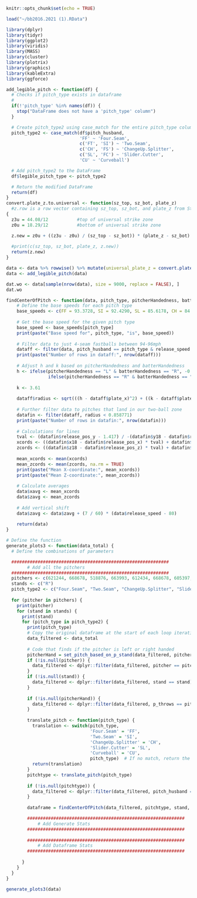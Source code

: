 
```r
knitr::opts_chunk$set(echo = TRUE)

load("~/bb2016.2021 (1).RData")

library(dplyr)
library(tidyr)
library(ggplot2)
library(viridis)
library(MASS)
library(cluster)
library(plotrix)
library(graphics)
library(kableExtra)
library(ggforce)
```


```r
add_legible_pitch <- function(df) {
  # Checks if pitch_type exists in dataframe
  #
  if(!'pitch_type' %in% names(df)) {
    stop("DataFrame does not have a 'pitch_type' column")
  }

  # Create pitch_type2 using case_match for the entire pitch_type column
  pitch_type2 <- case_match(df$pitch_husband,  
                            'FF' ~ 'Four.Seam',  
                            c('FT', 'SI') ~ 'Two.Seam',  
                            c('CH', 'FS') ~ 'ChangeUp.Splitter',  
                            c('SL', 'FC') ~ 'Slider.Cutter',  
                            'CU' ~ 'Curveball')

  # Add pitch_type2 to the DataFrame
  df$legible_pitch_type <- pitch_type2

  # Return the modified DataFrame
  return(df)
}
convert.plate_z.to.universal <- function(sz_top, sz_bot, plate_z)
  #z.row is a row vector containing sz_top, sz_bot, and plate_z from StatCast data.  This function converts plate_z from recorded height to the height in a standardized strike zone.
{
  z3u = 44.08/12           #top of universal strike zone
  z0u = 18.29/12           #bottom of universal strike zone

  z.new = z0u + ((z3u - z0u) / (sz_top - sz_bot)) * (plate_z - sz_bot)
  
  #print(c(sz_top, sz_bot, plate_z, z.new))
  return(z.new)
}
```

```r
data <- data %>% rowwise() %>% mutate(universal_plate_z = convert.plate_z.to.universal(sz_top, sz_bot, plate_z))
data <- add_legible_pitch(data)
```

```r
dat.wo <- data[sample(nrow(data), size = 9000, replace = FALSE), ]
dat.wo
```

```r
findCenterOfPitch <- function(data, pitch_type, pitcherHandedness, batterHandedness) {
    # Define the base speeds for each pitch type
    base_speeds <- c(FF = 93.3728, SI = 92.4290, SL = 85.6178, CH = 84.5143, CU = 78.3268)
    
    # Get the base speed for the given pitch type
    base_speed <- base_speeds[pitch_type]
    print(paste("Base speed for", pitch_type, "is", base_speed))
    
    # Filter data to just 4-seam fastballs between 94-96mph
    dataff <- filter(data, pitch_husband == pitch_type & release_speed > (base_speed - 1) & release_speed < (base_speed + 1) & p_throws == pitcherHandedness)
    print(paste("Number of rows in dataff:", nrow(dataff)))
    
    # Adjust h and k based on pitcherHandedness and batterHandedness
    h <- ifelse(pitcherHandedness == "L" & batterHandedness == "R", -0.2795,
                ifelse(pitcherHandedness == "R" & batterHandedness == "R", 0.2795, 0))
    
    k <- 3.61
    
    dataff$radius <- sqrt(((h - dataff$plate_x)^2) + ((k - dataff$plate_z)^2))
    
    # Further filter data to pitches that land in our two-ball zone
    datafin <- filter(dataff, radius < 0.858771)
    print(paste("Number of rows in datafin:", nrow(datafin)))
    
    # Calculations for lines
    tval <- (datafin$release_pos_y - 1.417) / -(datafin$y18 - datafin$release_pos_y)
    xcords <- ((datafin$x18 - datafin$release_pos_x) * tval) + datafin$release_pos_x
    zcords <- ((datafin$z18 - datafin$release_pos_z) * tval) + datafin$release_pos_z
    
    mean_xcords <- mean(xcords)
    mean_zcords <- mean(zcords, na.rm = TRUE)
    print(paste("Mean X-coordinate:", mean_xcords))
    print(paste("Mean Z-coordinate:", mean_zcords))
    
    # Calculate averages
    data$xavg <- mean_xcords
    data$zavg <- mean_zcords
    
    # Add vertical shift
    data$zavg <- data$zavg + (7 / 60) * (data$release_speed - 80)
    
    return(data)
}
```


```r
# Define the function
generate_plots3 <- function(data_total) {
  # Define the combinations of parameters

  ############################################################
        # Add all the pitchers
  ############################################################
  pitchers <- c(621244, 668678, 518876, 663993, 612434, 668678, 605397, 477132, 607536)
  stands <- c("R")
  pitch_type2 <- c("Four.Seam", "Two.Seam", "ChangeUp.Splitter", "Slider.Cutter", "Curveball")
  
  for (pitcher in pitchers) {
    print(pitcher)
    for (stand in stands) {
      print(stand)
      for (pitch_type in pitch_type2) {
        print(pitch_type)
        # Copy the original dataframe at the start of each loop iteration
        data_filtered <- data_total
        
        # Code that finds if the pitcher is left or right handed
        pitcherHand = set_pitch_based_on_p_stand(data_filtered, pitcher)
        if (!is.null(pitcher)) {
          data_filtered <- dplyr::filter(data_filtered, pitcher == pitcher)
        }
        if (!is.null(stand)) {
          data_filtered <- dplyr::filter(data_filtered, stand == stand)
        }
        
        if (!is.null(pitcherHand)) {
          data_filtered <- dplyr::filter(data_filtered, p_throws == pitcherHand)
        }
        
        translate_pitch <- function(pitch_type) {
          translation <- switch(pitch_type,
                                'Four.Seam' = 'FF',
                                'Two.Seam' = 'SI',
                                'ChangeUp.Splitter' = 'CH',
                                'Slider.Cutter' = 'SL',
                                'Curveball' = 'CU',
                                pitch_type)  # If no match, return the original pitch_type
          return(translation)
        }
        pitchtype <- translate_pitch(pitch_type)
        
        if (!is.null(pitchtype)) {
          data_filtered <- dplyr::filter(data_filtered, pitch_husband == pitchtype)
        }
        
        dataframe = findCenterOfPitch(data_filtered, pitchtype, stand, pitcherHand)

        ############################################################
            # Add Generate Stats
        ############################################################
        
        ############################################################
            # Add Dataframe Stats
        ############################################################
        
      }
    }
  }
}

```

```r
generate_plots3(data)
```
